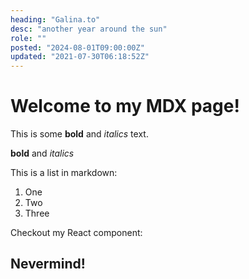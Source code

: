 ```yaml
---
heading: "Galina.to"
desc: "another year around the sun"
role: ""
posted: "2024-08-01T09:00:00Z"
updated: "2021-07-30T06:18:52Z"
---
```


# Welcome to my MDX page!

This is some **bold** and _italics_ text.

**bold** and _italics_

This is a list in markdown:

1. One
2. Two
3. Three

Checkout my React component:

## Nevermind!
